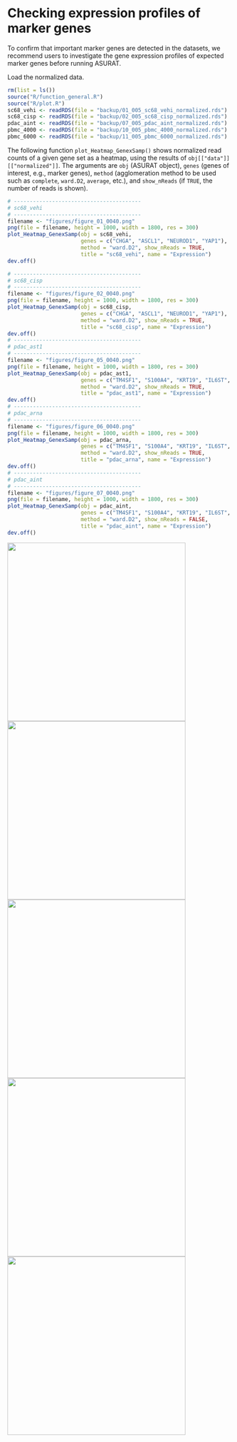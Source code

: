 # Checking expression profiles of marker genes {#markergenes}
To confirm that important marker genes are detected in the datasets,
we recommend users to investigate the gene expression profiles of
expected marker genes before running ASURAT.

Load the normalized data.
```r
rm(list = ls())
source("R/function_general.R")
source("R/plot.R")
sc68_vehi <- readRDS(file = "backup/01_005_sc68_vehi_normalized.rds")
sc68_cisp <- readRDS(file = "backup/02_005_sc68_cisp_normalized.rds")
pdac_aint <- readRDS(file = "backup/07_005_pdac_aint_normalized.rds")
pbmc_4000 <- readRDS(file = "backup/10_005_pbmc_4000_normalized.rds")
pbmc_6000 <- readRDS(file = "backup/11_005_pbmc_6000_normalized.rds")
```

The following function `plot_Heatmap_GenexSamp()` shows normalized read counts
of a given gene set as a heatmap, using the results of 
`obj[["data"]][["normalized"]]`.
The arguments are `obj` (ASURAT object), `genes` (genes of interest, e.g.,
marker genes), `method` (agglomeration method to be used such as `complete`,
`ward.D2`, `average`, etc.), and `show_nReads` (if `TRUE`, the number of reads
is shown).
```r
# ----------------------------------------
# sc68_vehi
# ----------------------------------------
filename <- "figures/figure_01_0040.png"
png(file = filename, height = 1000, width = 1800, res = 300)
plot_Heatmap_GenexSamp(obj = sc68_vehi,
                       genes = c("CHGA", "ASCL1", "NEUROD1", "YAP1"),
                       method = "ward.D2", show_nReads = TRUE,
                       title = "sc68_vehi", name = "Expression")
dev.off()
```

```r
# ----------------------------------------
# sc68_cisp
# ----------------------------------------
filename <- "figures/figure_02_0040.png"
png(file = filename, height = 1000, width = 1800, res = 300)
plot_Heatmap_GenexSamp(obj = sc68_cisp,
                       genes = c("CHGA", "ASCL1", "NEUROD1", "YAP1"),
                       method = "ward.D2", show_nReads = TRUE,
                       title = "sc68_cisp", name = "Expression")
dev.off()
# ----------------------------------------
# pdac_ast1
# ----------------------------------------
filename <- "figures/figure_05_0040.png"
png(file = filename, height = 1000, width = 1800, res = 300)
plot_Heatmap_GenexSamp(obj = pdac_ast1,
                       genes = c("TM4SF1", "S100A4", "KRT19", "IL6ST", "CD81"),
                       method = "ward.D2", show_nReads = TRUE,
                       title = "pdac_ast1", name = "Expression")
dev.off()
# ----------------------------------------
# pdac_arna
# ----------------------------------------
filename <- "figures/figure_06_0040.png"
png(file = filename, height = 1000, width = 1800, res = 300)
plot_Heatmap_GenexSamp(obj = pdac_arna,
                       genes = c("TM4SF1", "S100A4", "KRT19", "IL6ST", "CD81"),
                       method = "ward.D2", show_nReads = TRUE,
                       title = "pdac_arna", name = "Expression")
dev.off()
# ----------------------------------------
# pdac_aint
# ----------------------------------------
filename <- "figures/figure_07_0040.png"
png(file = filename, height = 1000, width = 1800, res = 300)
plot_Heatmap_GenexSamp(obj = pdac_aint,
                       genes = c("TM4SF1", "S100A4", "KRT19", "IL6ST", "CD81"),
                       method = "ward.D2", show_nReads = FALSE,
                       title = "pdac_aint", name = "Expression")
dev.off()
```

<img src="figures/figure_01_0040.png" width="400px">
<img src="figures/figure_02_0040.png" width="400px">
<img src="figures/figure_05_0040.png" width="400px">
<img src="figures/figure_06_0040.png" width="400px">
<img src="figures/figure_07_0040.png" width="400px">

